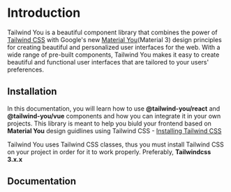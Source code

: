 # Introduction
 
Tailwind You is a beautiful component library that combines the power of [Tailwind CSS](https://tailwindcss.com) with Google's new [Material You](https://m3.material.io/)(Material 3) design principles for creating beautiful and personalized user interfaces for the web.
With a wide range of pre-built components, Tailwind You makes it easy to create beautiful and functional user interfaces that are tailored to your users' preferences.

## Installation
In this documentation, you will learn how to use **@tailwind-you/react** and **@tailwind-you/vue** components and how you can integrate it in your own projects.
This library is meant to help you biuld your frontend based on **Material You** design guidlines using Tailwind CSS - [Installing Tailwind CSS](https://tailwindcss.com/docs/installation)

Tailwind You uses Tailwind CSS classes, thus you must install Tailwind CSS on your project in order for it to work properly. Preferably, **Tailwindcss 3.x.x**
## Documentation
